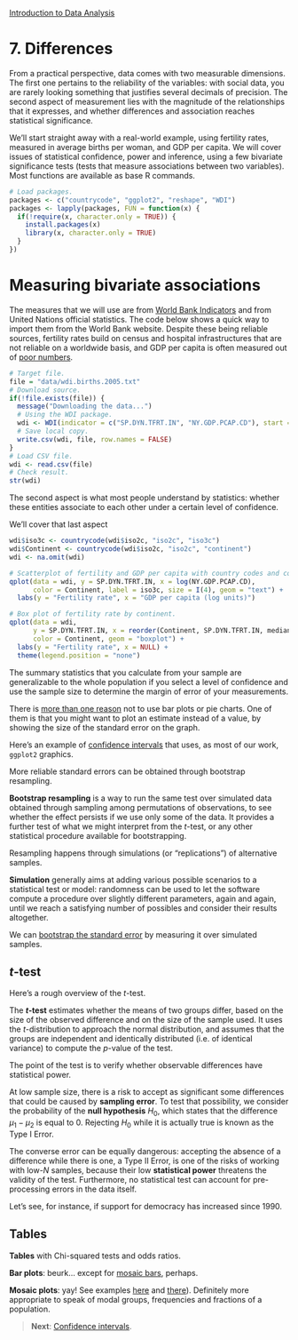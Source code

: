 <style>@import url(style.css);</style>
[Introduction to Data Analysis](index.html "Course index")

# 7. Differences

From a practical perspective, data comes with two measurable dimensions. The first one pertains to the reliability of the variables: with social data, you are rarely looking something that justifies several decimals of precision. The second aspect of measurement lies with the magnitude of the relationships that it expresses, and whether differences and association reaches statistical significance.

We'll start straight away with a real-world example, using fertility rates, measured in average births per woman, and GDP per capita. We will cover issues of statistical confidence, power and inference, using a few bivariate significance tests (tests that measure associations between two variables). Most functions are available as base R commands.

```r
# Load packages.
packages <- c("countrycode", "ggplot2", "reshape", "WDI")
packages <- lapply(packages, FUN = function(x) {
  if(!require(x, character.only = TRUE)) {
    install.packages(x)
    library(x, character.only = TRUE)
  }
})
```

# Measuring bivariate associations

The measures that we will use are from [World Bank Indicators][wb] and from United Nations official statistics. The code below shows a quick way to import them from the World Bank website. Despite these being reliable sources, fertility rates build on census and hospital infrastructures that are not reliable on a worldwide basis, and GDP per capita is often measured out of [poor numbers][jerven].

[wb]: http://data.worldbank.org/
[jerven]: http://mortenjerven.com/poornumbers/

```r
# Target file.
file = "data/wdi.births.2005.txt"
# Download source.
if(!file.exists(file)) {
  message("Downloading the data...")
  # Using the WDI package.
  wdi <- WDI(indicator = c("SP.DYN.TFRT.IN", "NY.GDP.PCAP.CD"), start = 2005, end = 2005)
  # Save local copy.
  write.csv(wdi, file, row.names = FALSE)
}
# Load CSV file.
wdi <- read.csv(file)
# Check result.
str(wdi)
```

The second aspect is what most people understand by statistics: whether these entities associate to each other under a certain level of confidence. 

We'll cover that last aspect

```r
wdi$iso3c <- countrycode(wdi$iso2c, "iso2c", "iso3c")
wdi$Continent <- countrycode(wdi$iso2c, "iso2c", "continent")
wdi <- na.omit(wdi)
```

```r
# Scatterplot of fertility and GDP per capita with country codes and continents.
qplot(data = wdi, y = SP.DYN.TFRT.IN, x = log(NY.GDP.PCAP.CD), 
      color = Continent, label = iso3c, size = I(4), geom = "text") +
  labs(y = "Fertility rate", x = "GDP per capita (log units)")
```

```r
# Box plot of fertility rate by continent.
qplot(data = wdi,
      y = SP.DYN.TFRT.IN, x = reorder(Continent, SP.DYN.TFRT.IN, median), 
      color = Continent, geom = "boxplot") +
  labs(y = "Fertility rate", x = NULL) +
  theme(legend.position = "none")
```


The summary statistics that you calculate from your sample are generalizable to the whole population if you select a level of confidence and use the sample size to determine the margin of error of your measurements.

There is [more than one reason](https://solomonmessing.wordpress.com/2012/03/04/visualization-series-insight-from-cleveland-and-tufte-on-plotting-numeric-data-by-groups/) not to use bar plots or pie charts. One of them is that you might want to plot an estimate instead of a value, by showing the size of the standard error on the graph.

Here's an example of [confidence intervals][ci] that uses, as most of our work, `ggplot2` graphics.

[ci]: http://wiki.stdout.org/rcookbook/Graphs/Plotting%20means%20and%20error%20bars%20(ggplot2)/

More reliable standard errors can be obtained through bootstrap resampling.

__Bootstrap resampling__ is a way to run the same test over simulated data obtained through sampling among permutations of observations, to see whether the effect persists if we use only some of the data. It provides a further test of what we might interpret from the *t*-test, or any other statistical procedure available for bootstrapping.

Resampling happens through simulations (or "replications") of alternative samples.

__Simulation__ generally aims at adding various possible scenarios to a statistical test or model: randomness can be used to let the software compute a procedure over slightly different parameters, again and again, until we reach a satisfying number of possibles and consider their results altogether. 

We can [bootstrap the standard error](https://solomonmessing.wordpress.com/2011/11/26/putting-it-all-together-concise-code-to-make-dotplots-with-weighted-bootstrapped-standard-errors/) by measuring it over simulated samples.

## *t*-test

Here's a rough overview of the *t*-test.

The __*t*-test__ estimates whether the means of two groups differ, based on the size of the observed difference and on the size of the sample used. It uses the *t*-distribution to approach the normal distribution, and assumes that the groups are independent and identically distributed (i.e. of identical variance) to compute the *p*-value of the test.

The point of the test is to verify whether observable differences have statistical power.

At low sample size, there is a risk to accept as significant some differences that could be caused by __sampling error__. To test that possibility, we consider the probability of the __null hypothesis__ $H_0$, which states that the difference $\mu_1 - \mu_2$ is equal to 0. Rejecting $H_0$ while it is actually true is known as the Type I Error.

The converse error can be equally dangerous: accepting the absence of a difference while there is one, a Type II Error, is one of the risks of working with low-$N$ samples, because their low __statistical power__ threatens the validity of the test. Furthermore, no statistical test can account for pre-processing errors in the data itself.

Let's see, for instance, if support for democracy has increased since 1990.

<!-- Deploy the data from the QOG.
  http://wiki.stdout.org/rcookbook/Statistical%20analysis/t-test/ -->

## Tables

__Tables__ with Chi-squared tests and odds ratios.

__Bar plots__: beurk… except for [mosaic bars](https://learnr.wordpress.com/2009/04/02/ggplot2-marimekko-replacement-overlapping-bars/), perhaps.

__Mosaic plots__: yay! See examples [here](https://learnr.wordpress.com/2009/03/29/ggplot2_marimekko_mosaic_chart/) and [there](http://is-r.tumblr.com/post/33290921643/simple-marimekko-mosaic-plots)). Definitely more appropriate to speak of modal groups, frequencies and fractions of a population.

> __Next__: [Confidence intervals](071_intervals.html).
